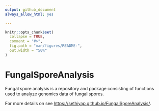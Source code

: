 ```yaml
---
output: github_document
always_allow_html: yes

---
```


<!-- README.md is generated from README.Rmd. Please edit that file -->

```r
knitr::opts_chunk$set(
  collapse = TRUE,
  comment = "#>",
  fig.path = "man/figures/README-",
  out.width = "50%"
)
```

# FungalSporeAnalysis

Fungal spore analysis is a repository and package consisting of functions used to analyze genomics data of fungal spores. 


For more details on see <https://sethiyap.github.io/FungalSporeAnalysis/>.

